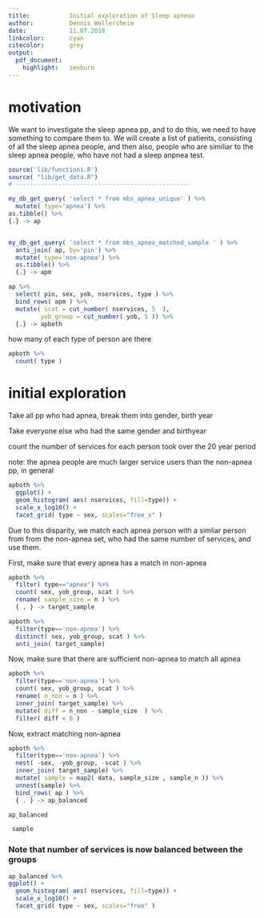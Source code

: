 ```yaml
---
title:           Initial exploration of Sleep apneoa 
author:          Dennis Wollersheim 
date:            11.07.2018
linkcolor:       cyan
citecolor:       grey
output:
  pdf_document:
    highlight:   zenburn
---
```


\tableofcontents

# motivation 
We want to investigate the sleep apnea pp, and to do this, we need to have something to compare them to.  We will create a list of patients, consisting of all the sleep apnea people, and then also, people who are similiar to the sleep apnea people, who have not had a sleep anpnea test. 


```r

source('lib/functions.R')
source( "lib/get_data.R")
# -------------------------------------------------

my_db_get_query( 'select * from mbs_apnea_unique' ) %>%
  mutate( type='apnea') %>%
as.tibble() %>%
{.} -> ap


my_db_get_query( 'select * from mbs_apnea_matched_sample ' ) %>%
  anti_join( ap, by='pin') %>%
  mutate( type='non-apnea') %>%
  as.tibble() %>%
  {.} -> apm

ap %>%
  select( pin, sex, yob, nservices, type ) %>%
  bind_rows( apm ) %>%
  mutate( scat = cut_number( nservices, 5  ),
         yob_group = cut_number( yob, 5 )) %>%
  {.} -> apboth

```

how many of each type of person are there

```r
apboth %>%
  count( type )

```


# initial exploration
Take all pp who had apnea, break them into gender, birth year

Take everyone else who had the same gender and birthyear  

count the number of services for each person took over the 20 year period

note: the apnea people are much larger service users than the non-apnea pp, in general


```r

apboth %>%
  ggplot() +
  geom_histogram( aes( nservices, fill=type)) +
  scale_x_log10() + 
  facet_grid( type ~ sex, scales="free_x" )

```

Due to this disparity, we match each apnea person with a simliar person from from the non-apnea set, who had the same number of services, and use them.

First, make sure that every apnea has a match in non-apnea

```r

apboth %>%
  filter( type=="apnea") %>%
  count( sex, yob_group, scat ) %>%
  rename( sample_size = n ) %>% 
  { . } -> target_sample 

apboth %>%
  filter(type=='non-apnea') %>%
  distinct( sex, yob_group, scat ) %>%
  anti_join( target_sample)

```

Now, make sure that there are sufficient non-apnea to match all apnea

```r

apboth %>%
  filter(type=='non-apnea') %>%
  count( sex, yob_group, scat ) %>%
  rename( n_non = n ) %>%
  inner_join( target_sample) %>%
  mutate( diff = n_non - sample_size  ) %>%
  filter( diff < 0 )

```

Now, extract matching non-apnea

```r

apboth %>%
  filter(type=='non-apnea') %>%
  nest( -sex, -yob_group, -scat ) %>%
  inner_join( target_sample) %>%
  mutate( sample = map2( data, sample_size , sample_n )) %>%
  unnest(sample) %>%
  bind_rows( ap ) %>% 
  { . } -> ap_balanced

ap_balanced

 sample


```

### Note that number of services is now balanced between the groups

```r

ap_balanced %>%
ggplot() +
  geom_histogram( aes( nservices, fill=type)) +
  scale_x_log10() + 
  facet_grid( type ~ sex, scales="free" )



```

